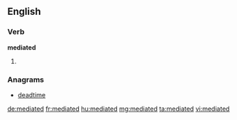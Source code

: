 ==English==

===Verb===
'''mediated'''

# {{past of|mediate}}

===Anagrams===
* [[deadtime#English|deadtime]]

[[de:mediated]]
[[fr:mediated]]
[[hu:mediated]]
[[mg:mediated]]
[[ta:mediated]]
[[vi:mediated]]
